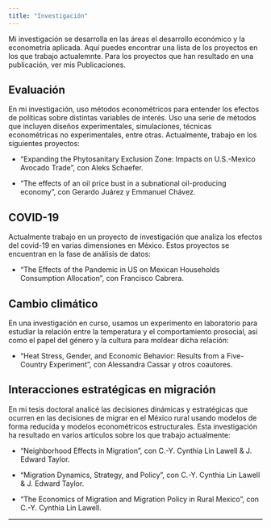 ```yaml
---
title: "Investigación"
---
```


Mi investigación se desarrolla en las áreas el desarrollo económico y la econometría aplicada. Aquí puedes encontrar una lista de los proyectos en los que trabajo actualemnte. Para los proyectos que han resultado en una publicación, ver mis Publicaciones.

## Evaluación

En mi investigación, uso métodos econométricos para entender los efectos de políticas sobre distintas variables de interés. Uso una serie de métodos que incluyen diseños experimentales, simulaciones, técnicas econométricas no experimentales, entre otras. Actualmente, trabajo en los siguientes proyectos:

- "Expanding the Phytosanitary Exclusion Zone: Impacts on U.S.-Mexico Avocado Trade", con Aleks Schaefer.

- "The effects of an oil price bust in a subnational oil-producing economy", con Gerardo Juárez y Emmanuel Chávez.

## COVID-19

Actualmente trabajo en un proyecto de investigación que analiza los efectos del covid-19 en varias dimensiones en México. Estos proyectos se encuentran en la fase de análisis de datos:

- "The Effects of the Pandemic in US on Mexican Households Consumption Allocation", con Francisco Cabrera.

## Cambio climático

En una investigación en curso, usamos un experimento en laboratorio para estudiar la relación entre la temperatura y el comportamiento prosocial, así como el papel del género y la cultura para moldear dicha relación:

- "Heat Stress, Gender, and Economic Behavior: Results from a Five-Country Experiment", con Alessandra Cassar y otros coautores.

## Interacciones estratégicas en migración

En mi tesis doctoral analicé las decisiones dinámicas y estratégicas que ocurren en las decisiones de migrar en el México rural usando modelos de forma reducida y modelos econométricos estructurales. Esta investigación ha resultado en varios artículos sobre los que trabajo actualmente:

- "Neighborhood Effects in Migration", con C.-Y. Cynthia Lin Lawell & J. Edward Taylor.

- "Migration Dynamics, Strategy, and Policy", con C.-Y. Cynthia Lin Lawell & J. Edward Taylor.

- "The Economics of Migration and Migration Policy in Rural Mexico", con C.-Y. Cynthia Lin Lawell.

---